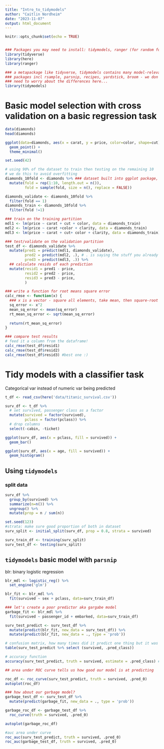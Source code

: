 ```yaml
---
title: "Intro_to_tidymodels"
author: "Caitlin Nordheim"
date: "2023-11-07"
output: html_document
---
```


```r
knitr::opts_chunk$set(echo = TRUE)


### Packages you may need to install: tidymodels, ranger (for random forest)
library(tidyverse)
library(here)
library(ranger)

### a metapackage like tidyverse, tidymodels contains many model-relevant 
### packages incl rsample, parsnip, recipes, yardstick, broom - we don't 
### need to worry about the differences here...
library(tidymodels) 

```


# Basic model selection with cross validation on a basic regression task

```r
data(diamonds)
head(diamonds)

ggplot(data=diamonds, aes(x = carat, y = price, color=color, shape=cut)) +
  geom_point() +
  theme_minimal()
```

```r
set.seed(42)

# using 90% of the dataset to train then testing on the remaining 10
# we do this to avoid overfitting
diamonds_10fold <- diamonds %>% ### dataset built into ggplot package, see data()
  mutate(fold = rep(1:10, length.out = n()),
         fold = sample(fold, size = n(), replace = FALSE))

diamonds_validate <- diamonds_10fold %>%
  filter(fold == 1)
diamonds_train <- diamonds_10fold %>%
  filter(fold !=1)

### train on the training partition
mdl1 <- lm(price ~ carat + cut + color, data = diamonds_train)
mdl2 <- lm(price ~ carat +color + clarity, data = diamonds_train)
mdl3 <- lm(price ~ carat + cut+ color + clarity, data = diamonds_train)

### test/validate on the validation partition
test_df <- diamonds_validate %>%
  mutate(pred1 = predict(mdl1, diamonds_validate),
         pred2 = predict(mdl2, .), # . is saying the stuff you already know
         pred3 = predict(mdl3, .)) %>%
  ## calculate resids of each prediction
  mutate(resid1 = pred1 - price,
         resid2 = pred2 - price,
         resid3 = pred3 - price,
         )

### write a function for root means square error
calc_rmse <- function(x) {
  ### x is a vector - square all elements, take mean, then square-root the mean
  sq_error <- x^2 
  mean_sq_error <- mean(sq_error)
  rt_mean_sq_error <- sqrt(mean_sq_error)
  
  return(rt_mean_sq_error)
}

### compare test results
# feed it a column from the dataframe!
calc_rmse(test_df$resid1) 
calc_rmse(test_df$resid2) 
calc_rmse(test_df$resid3) #best one :) 

```

# Tidy models with a classifier task
Categorical var instead of numeric var being predicted

```r
t_df <- read_csv(here('data/titanic_survival.csv'))

surv_df <- t_df %>%
  # set survived, passenger class as a factor
  mutate(survived = factor(survived),
         pclass = factor(pclass)) %>%
  # drop columns
  select(-cabin, -ticket)

ggplot(surv_df, aes(x = pclass, fill = survived)) +
  geom_bar()

ggplot(surv_df, aes(x = age, fill = survived)) +
  geom_histogram()
```

## Using `tidymodels`

### split data
```r
surv_df %>% 
  group_by(survived) %>%
  summarize(n=n()) %>%
  ungroup() %>%
  mutate(prop = n / sum(n))

set.seed(123)
#strata: make sure good proportion of both in dataset
surv_split <- initial_split(surv_df, prop = 0.8, strata = survived) 

surv_train_df <- training(surv_split)
surv_test_df <- testing(surv_split)
```

## `tidymodels` basic model with `parsnip`

blr: binary logistic regression

```r
blr_mdl <- logistic_reg() %>%
  set_engine('glm')

blr_fit <- blr_mdl %>%
  fit(survived ~ sex + pclass, data=surv_train_df)

### let's create a poor predictor aka gargabe model
garbage_fit <- blr_mdl %>%
  fit(survived ~ passenger_id + embarked, data=surv_train_df)
```

```r
surv_test_predict <- surv_test_df %>%
  mutate(predict(blr_fit, new_data = surv_test_df)) %>%
  mutate(predict(blr_fit, new_data = ., type = 'prob'))

# confusion matrix, how many times did it predict one thing but it was right or wrong
table(surv_test_predict %>% select (survived, .pred_class))

# accuracy function
accuracy(surv_test_predict, truth = survived, estimate = .pred_class) # 81% accuracy
```

```r
## area under ROC curve tells us how good our model is at predicting

roc_df <- roc_curve(surv_test_predict, truth = survived, .pred_0)
autoplot(roc_df)

### how about our garbage model?
garbage_test_df <- surv_test_df %>%
  mutate(predict(garbage_fit, new_data = ., type = 'prob')) 

garbage_roc_df <- garbage_test_df %>%
  roc_curve(truth = survived, .pred_0) 

autoplot(garbage_roc_df)

#auc area under curve
roc_auc(surv_test_predict, truth = survived, .pred_0)
roc_auc(garbage_test_df, truth = survived, .pred_0)
```
